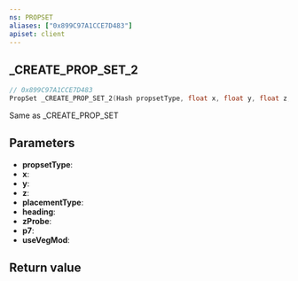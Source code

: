 ```yaml
---
ns: PROPSET
aliases: ["0x899C97A1CCE7D483"]
apiset: client
---
```

## _CREATE_PROP_SET_2

```c
// 0x899C97A1CCE7D483
PropSet _CREATE_PROP_SET_2(Hash propsetType, float x, float y, float z, int placementType, float heading, float zProbe, BOOL p7, BOOL useVegMod);
```

Same as _CREATE_PROP_SET

## Parameters
* **propsetType**:
* **x**:
* **y**:
* **z**:
* **placementType**:
* **heading**:
* **zProbe**:
* **p7**:
* **useVegMod**:

## Return value